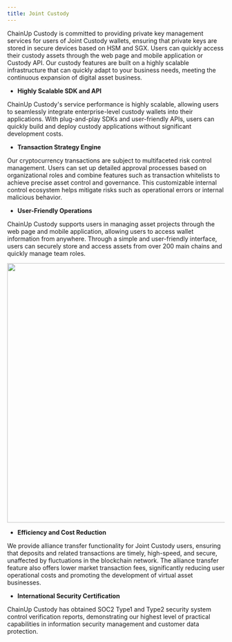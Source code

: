 ```yaml
---
title: Joint Custody
---
```


ChainUp Custody is committed to providing private key management services for users of Joint Custody wallets, ensuring that private keys are stored in secure devices based on HSM and SGX. Users can quickly access their custody assets through the web page and mobile application or Custody API. Our custody features are built on a highly scalable infrastructure that can quickly adapt to your business needs, meeting the continuous expansion of digital asset business.

* **Highly Scalable SDK and API**

ChainUp Custody's service performance is highly scalable, allowing users to seamlessly integrate enterprise-level custody wallets into their applications. With plug-and-play SDKs and user-friendly APIs, users can quickly build and deploy custody applications without significant development costs.

* **Transaction Strategy Engine**

Our cryptocurrency transactions are subject to multifaceted risk control management. Users can set up detailed approval processes based on organizational roles and combine features such as transaction whitelists to achieve precise asset control and governance. This customizable internal control ecosystem helps mitigate risks such as operational errors or internal malicious behavior.


* **User-Friendly Operations**

ChainUp Custody supports users in managing asset projects through the web page and mobile application, allowing users to access wallet information from anywhere. Through a simple and user-friendly interface, users can securely store and access assets from over 200 main chains and quickly manage team roles.

<div className="w-full flex items-center justify-center">
    <img src="/images/introduction/joint1-en.png" width="600"/>
</div>

* **Efficiency and Cost Reduction**

We provide alliance transfer functionality for Joint Custody users, ensuring that deposits and related transactions are timely, high-speed, and secure, unaffected by fluctuations in the blockchain network. The alliance transfer feature also offers lower market transaction fees, significantly reducing user operational costs and promoting the development of virtual asset businesses.

* **International Security Certification**

ChainUp Custody has obtained SOC2 Type1 and Type2 security system control verification reports, demonstrating our highest level of practical capabilities in information security management and customer data protection.
